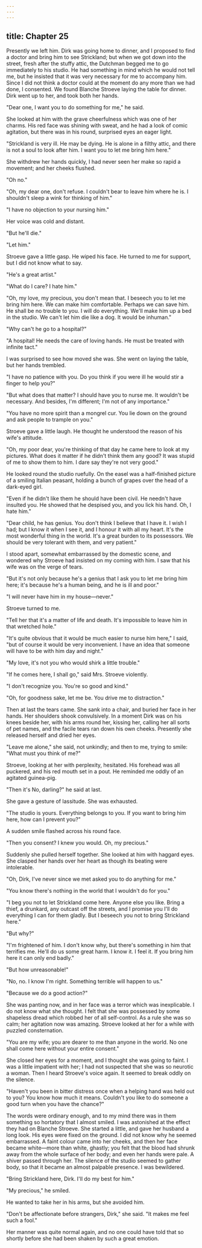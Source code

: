 ```yaml
---
---
---
```

title: Chapter 25
---

Presently we left him. Dirk was going home to dinner, and I proposed to find a doctor and bring him to see Strickland; but when we got down into the street, fresh after the stuffy attic, the Dutchman begged me to go immediately to his studio. He had something in mind which he would not tell me, but he insisted that it was very necessary for me to accompany him. Since I did not think a doctor could at the moment do any more than we had done, I consented. We found Blanche Stroeve laying the table for dinner. Dirk went up to her, and took both her hands.

"Dear one, I want you to do something for me," he said.

She looked at him with the grave cheerfulness which was one of her charms. His red face was shining with sweat, and he had a look of comic agitation, but there was in his round, surprised eyes an eager light.

"Strickland is very ill. He may be dying. He is alone in a filthy attic, and there is not a soul to look after him. I want you to let me bring him here."

She withdrew her hands quickly, I had never seen her make so rapid a movement; and her cheeks flushed.

"Oh no."

"Oh, my dear one, don't refuse. I couldn't bear to leave him where he is. I shouldn't sleep a wink for thinking of him."

"I have no objection to your nursing him."

Her voice was cold and distant.

"But he'll die."

"Let him."

Stroeve gave a little gasp. He wiped his face. He turned to me for support, but I did not know what to say.

"He's a great artist."

"What do I care? I hate him."

"Oh, my love, my precious, you don't mean that. I beseech you to let me bring him here. We can make him comfortable. Perhaps we can save him. He shall be no trouble to you. I will do everything. We'll make him up a bed in the studio. We can't let him die like a dog. It would be inhuman."

"Why can't he go to a hospital?"

"A hospital! He needs the care of loving hands. He must be treated with infinite tact."

I was surprised to see how moved she was. She went on laying the table, but her hands trembled.

"I have no patience with you. Do you think if you were ill he would stir a finger to help you?"

"But what does that matter? I should have you to nurse me. It wouldn't be necessary. And besides, I'm different; I'm not of any importance."

"You have no more spirit than a mongrel cur. You lie down on the ground and ask people to trample on you."

Stroeve gave a little laugh. He thought he understood the reason of his wife's attitude.

"Oh, my poor dear, you're thinking of that day he came here to look at my pictures. What does it matter if he didn't think them any good? It was stupid of me to show them to him. I dare say they're not very good."

He looked round the studio ruefully. On the easel was a half-finished picture of a smiling Italian peasant, holding a bunch of grapes over the head of a dark-eyed girl.

"Even if he didn't like them he should have been civil. He needn't have insulted you. He showed that he despised you, and you lick his hand. Oh, I hate him."

"Dear child, he has genius. You don't think I believe that I have it. I wish I had; but I know it when I see it, and I honour it with all my heart. It's the most wonderful thing in the world. It's a great burden to its possessors. We should be very tolerant with them, and very patient."

I stood apart, somewhat embarrassed by the domestic scene, and wondered why Stroeve had insisted on my coming with him. I saw that his wife was on the verge of tears.

"But it's not only because he's a genius that I ask you to let me bring him here; it's because he's a human being, and he is ill and poor."

"I will never have him in my house—never."

Stroeve turned to me.

"Tell her that it's a matter of life and death. It's impossible to leave him in that wretched hole."

"It's quite obvious that it would be much easier to nurse him here," I said, "but of course it would be very inconvenient. I have an idea that someone will have to be with him day and night."

"My love, it's not you who would shirk a little trouble."

"If he comes here, I shall go," said Mrs. Stroeve violently.

"I don't recognize you. You're so good and kind."

"Oh, for goodness sake, let me be. You drive me to distraction."

Then at last the tears came. She sank into a chair, and buried her face in her hands. Her shoulders shook convulsively. In a moment Dirk was on his knees beside her, with his arms round her, kissing her, calling her all sorts of pet names, and the facile tears ran down his own cheeks. Presently she released herself and dried her eyes.

"Leave me alone," she said, not unkindly; and then to me, trying to smile: "What must you think of me?"

Stroeve, looking at her with perplexity, hesitated. His forehead was all puckered, and his red mouth set in a pout. He reminded me oddly of an agitated guinea-pig.

"Then it's No, darling?" he said at last.

She gave a gesture of lassitude. She was exhausted.

"The studio is yours. Everything belongs to you. If you want to bring him here, how can I prevent you?"

A sudden smile flashed across his round face.

"Then you consent? I knew you would. Oh, my precious."

Suddenly she pulled herself together. She looked at him with haggard eyes. She clasped her hands over her heart as though its beating were intolerable.

"Oh, Dirk, I've never since we met asked you to do anything for me."

"You know there's nothing in the world that I wouldn't do for you."

"I beg you not to let Strickland come here. Anyone else you like. Bring a thief, a drunkard, any outcast off the streets, and I promise you I'll do everything I can for them gladly. But I beseech you not to bring Strickland here."

"But why?"

"I'm frightened of him. I don't know why, but there's something in him that terrifies me. He'll do us some great harm. I know it. I feel it. If you bring him here it can only end badly."

"But how unreasonable!"

"No, no. I know I'm right. Something terrible will happen to us."

"Because we do a good action?"

She was panting now, and in her face was a terror which was inexplicable. I do not know what she thought. I felt that she was possessed by some shapeless dread which robbed her of all self-control. As a rule she was so calm; her agitation now was amazing. Stroeve looked at her for a while with puzzled consternation.

"You are my wife; you are dearer to me than anyone in the world. No one shall come here without your entire consent."

She closed her eyes for a moment, and I thought she was going to faint. I was a little impatient with her; I had not suspected that she was so neurotic a woman. Then I heard Stroeve's voice again. It seemed to break oddly on the silence.

"Haven't you been in bitter distress once when a helping hand was held out to you? You know how much it means. Couldn't you like to do someone a good turn when you have the chance?"

The words were ordinary enough, and to my mind there was in them something so hortatory that I almost smiled. I was astonished at the effect they had on Blanche Stroeve. She started a little, and gave her husband a long look. His eyes were fixed on the ground. I did not know why he seemed embarrassed. A faint colour came into her cheeks, and then her face became white—more than white, ghastly; you felt that the blood had shrunk away from the whole surface of her body; and even her hands were pale. A shiver passed through her. The silence of the studio seemed to gather body, so that it became an almost palpable presence. I was bewildered.

"Bring Strickland here, Dirk. I'll do my best for him."

"My precious," he smiled.

He wanted to take her in his arms, but she avoided him.

"Don't be affectionate before strangers, Dirk," she said. "It makes me feel such a fool."

Her manner was quite normal again, and no one could have told that so shortly before she had been shaken by such a great emotion.